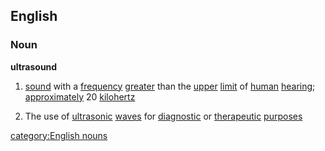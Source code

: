 ==English==
===Noun===
{{wikipedia}}
'''ultrasound'''
#[[sound]] with a [[frequency]] [[greater]] than the [[upper]] [[limit]] of [[human]] [[hearing]]; [[approximately]] 20 [[kilohertz]]
#{{medicine}} The use of [[ultrasonic]] [[wave]]s for [[diagnostic]] or [[therapeutic]] [[purpose]]s
[[category:English nouns]]